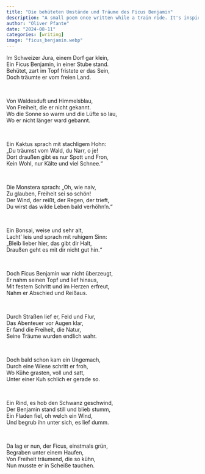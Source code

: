 ```yaml
---
title: "Die behüteten Umstände und Träume des Ficus Benjamin"
description: "A small poem once written while a train ride. It's inspired by Josef Hader's song 'Topfpflanzen'"
author: "Oliver Pfante"
date: "2024-08-11"
categories: [writing]
image: "ficus_benjamin.webp"
---
```


| Im Schweizer Jura, einem Dorf gar klein,
| Ein Ficus Benjamin, in einer Stube stand.
| Behütet, zart im Topf fristete er das Sein,
| Doch träumte er vom freien Land.

&nbsp;

| Von Waldesduft und Himmelsblau,
| Von Freiheit, die er nicht gekannt.
| Wo die Sonne so warm und die Lüfte so lau,
| Wo er nicht länger ward gebannt.

&nbsp;

| Ein Kaktus sprach mit stachligem Hohn:
| „Du träumst vom Wald, du Narr, o je!
| Dort draußen gibt es nur Spott und Fron,
| Kein Wohl, nur Kälte und viel Schnee.“

&nbsp;

| Die Monstera sprach: „Oh, wie naiv,
| Zu glauben, Freiheit sei so schön!
| Der Wind, der reißt, der Regen, der trieft,
| Du wirst das wilde Leben bald verhöhn’n.“

&nbsp;

| Ein Bonsai, weise und sehr alt,
| Lacht’ leis und sprach mit ruhigem Sinn:
| „Bleib lieber hier, das gibt dir Halt,
| Draußen geht es mit dir nicht gut hin.“

&nbsp;

| Doch Ficus Benjamin war nicht überzeugt,
| Er nahm seinen Topf und lief hinaus,
| Mit festem Schritt und im Herzen erfreut,
| Nahm er Abschied und Reißaus.

&nbsp;

| Durch Straßen lief er, Feld und Flur,
| Das Abenteuer vor Augen klar,
| Er fand die Freiheit, die Natur,
| Seine Träume wurden endlich wahr.

&nbsp;

| Doch bald schon kam ein Ungemach,
| Durch eine Wiese schritt er froh,
| Wo Kühe grasten, voll und satt,
| Unter einer Kuh schlich er gerade so.

&nbsp;

| Ein Rind, es hob den Schwanz geschwind,
| Der Benjamin stand still und blieb stumm,
| Ein Fladen fiel, oh welch ein Wind,
| Und begrub ihn unter sich, es lief dumm.

&nbsp;

| Da lag er nun, der Ficus, einstmals grün,
| Begraben unter einem Haufen,
| Von Freiheit träumend, die so kühn,
| Nun musste er in Scheiße tauchen.
